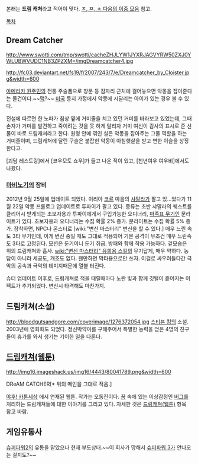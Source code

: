 본래는 '''드림 캐처'''라고 적어야 맞다. [[ㅈ, ㅉ, ㅊ 다음의 이중 모음]] 참고.

[[목차]]

==  Dream Catcher ==
http://www.swotti.com/tmp/swotti/cacheZHJLYW1JYXRJAGVYRW50ZXJ0YWLUBWVUDC1NB3ZPZXM=/imgDreamcatcher4.jpg

http://fc03.deviantart.net/fs19/f/2007/243/7/e/Dreamcatcher_by_Cloister.jpg&width=600

[[아메리카 원주민]]의 전통 주술품으로 창문 등 잠자리 근처에 걸어놓으면 악몽을 잡아준다는 물건이다.~~[[맥]]?~~ [[미국]] 등지 가정에서 악몽에 시달리는 아이가 있는 경우 볼 수 있다.

전설에 따르면 한 노파가 침상 옆에 거미줄을 치고 있던 거미를 바라보고 있었는데, 그때 손자가 거미를 발견하고 죽이려는 것을 못 하게 말리자 거미 여신이 감사의 표시로 준 선물이 바로 드림캐쳐라고 한다. 원형 안에 엮인 실은 악몽을 잡아주는 그물 역할을 하는 거미줄이며, 드림캐쳐에 달린 구슬은 붙잡힌 악몽이 아침햇살을 받고 변한 이슬을 상징한다고.

[괴담 레스토랑]에서 [코우모토 쇼우]가 들고 나온 적이 있고, [천년여우 여우비]에서도 나왔다.

=== [[마비노기]]의 장비 ===
2012년 9월 25일에 업데이트 되었다. 이리아 [[코르]] 마을의 [[샤말라]]가 팔고 있...었다가 11월 22일 악몽 프롤로그 업데이트로 투파이가 팔고 있다.
종류는 초반 샤말라의 퀘스트를 클리어시 받게되는 초보자용과 투파이에게서 구입가능한 오디너리, [[마족표 무기]]인 문라이트가 있다.  초보자용과 오디너리는 수집 확률 2% 증가.  문라이트는 수집 확률 5% 증가.
장착하면, NPC나 몬스터로 [wiki:"변신 마스터리" 변신을 할 수 있다.]  매우 느린 속도 3타 무기인데, 이게 변신 중일 때도 그대로 적용되어 기본 공격이 무조건 매우 느린속도 3타로 고정된다. 모션은 둔기이니 둔기 취급. 방패와 함께 착용 가능하다. 겉모습은 위의 드림캐쳐와 흡사.
[[wiki:"변신 마스터리" 유희용 스킬]]의 무기답게, 매우 약하다.  농담이 아니라 세공도, 개조도 없다.  웬만하면 막타용으로만 쓰자.  이걸로 싸우려들다간 극악의 공속과 극악의 데미지때문에 열불 터진다.

슈터 업데이트 이후로, 드림캐쳐로 적을 때릴때마다 노란 빛과 함께 깃털이 흩어지는 이펙트가 추가되었다.  변신시 타격해도 마찬가지.

== 드림캐쳐(소설) ==
http://bloodgutsandgore.com/coverimage/1276372054.jpg
[[스티븐 킹]]의 소설. 2003년에 영화화도 되었다.
정신박약아를 구해주어서 특별한 능력을 얻은 4명의 친구들이 휴가를 와서 생기는 기이한 일을 다룬다.

== [[드림캐쳐(웹툰)]] ==
http://img16.imageshack.us/img16/4443/80041789.png&width=600


DReAM CATCHER[* 위의 메인을 그대로 적음.]

[[야후! 카툰세상]] 에서 연재된 웹툰. 작가는 오동진이다. [[꿈]] 속에 있는 이상감정인 [[버그]]를 처리하는 드림캐쳐들에 대한 이야기를 그리고 있다.
자세한 것은 [[드림캐쳐(웹툰)]] 항목 참고 바람.

== 게임유통사 ==
[[슈퍼파워2]]의 유통을 맡았으나 현재 부도상태.~~이 회사가 망해서 [[슈퍼파워 3]]가 안나오는 걸지도?~~
